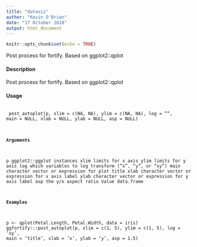 ```yaml
---
title: "dataviz"
author: "Kevin O'Brien"
date: "17 October 2018"
output: html_document
---
```


```r
knitr::opts_chunk$set(echo = TRUE)
```
Post process for fortify. Based on ggplot2::qplot

#### Description 
 
Post process for fortify. Based on ggplot2::qplot

#### Usage 
 <pre><code>
post_autoplot(p, xlim = c(NA, NA), ylim = c(NA, NA), log = "",
main = NULL, xlab = NULL, ylab = NULL, asp = NULL)

#### Arguments 
 
p ggplot2::ggplot instances
xlim limits for x axis
ylim limits for y axis
log which variables to log transform ("x", "y", or "xy")
main character vector or expression for plot title
xlab character vector or expression for x axis label
ylab character vector or expression for y axis label
asp the y/x aspect ratio
Value
data.frame

#### Examples 

p <- qplot(Petal.Length, Petal.Width, data = iris)
ggfortify:::post_autoplot(p, xlim = c(1, 5), ylim = c(1, 5), log = 'xy', main = 'title',
xlab = 'x', ylab = 'y', asp = 1.5)
